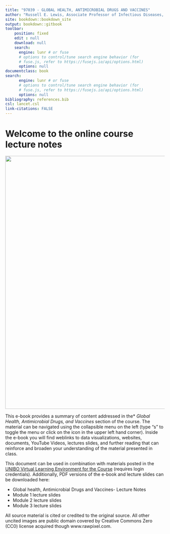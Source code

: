 ```yaml
---
title: "97039 - GLOBAL HEALTH, ANTIMICROBIAL DRUGS AND VACCINES"
author: "Russell E. Lewis, Associate Professor of Infectious Diseases, University of Bologna"
site: bookdown::bookdown_site
output: bookdown::gitbook
toolbar:
    position: fixed
    edit : null
    download: null
    search:
      engine: lunr # or fuse
      # options to control/tune search engine behavior (for
      # fuse.js, refer to https://fusejs.io/api/options.html)
      options: null
documentclass: book
search:
      engine: lunr # or fuse
      # options to control/tune search engine behavior (for
      # fuse.js, refer to https://fusejs.io/api/options.html)
      options: null
bibliography: references.bib
csl: lancet.csl
link-citations: FALSE
---
```


# Welcome to the online course lecture notes {.unnumbered}

<center>

![](images/globalhealth.png){width="800"}

</center>

This e-book provides a summary of content addressed in the* *Global Health, Antimicrobial Drugs, and Vaccines* section of the course. The material can be navigated using the collapsible menu on the left (type "s" to toggle the menu or click on the icon in the upper left hand corner). Inside the e-book you will find weblinks to data visualizations, websites, documents, YouTube Videos, lectures slides, and further reading that can reinforce and broaden your understanding of the material presented in class.

This document can be used in combination with materials posted in the [UNIBO Virtual Learning Environment for the Course](https://virtuale.unibo.it/course/view.php?id=31100) (requires login credentials). Additionally, PDF versions of the e-book and lecture slides can be downloaded here:

-   Global health, Antimicrobial Drugs and Vaccines- Lecture Notes
-   Module 1 lecture slides
-   Module 2 lecture slides
-   Module 3 lecture slides

All source material is cited or credited to the original source. All other uncited images are public domain covered by Creative Commons Zero (CC0) license acquired though www.rawpixel.com.
